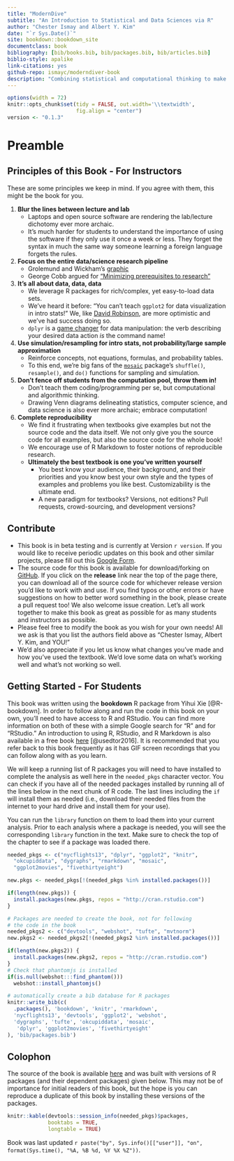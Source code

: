 ```yaml
--- 
title: "ModernDive"
subtitle: "An Introduction to Statistical and Data Sciences via R"
author: "Chester Ismay and Albert Y. Kim"
date: "`r Sys.Date()`"
site: bookdown::bookdown_site
documentclass: book
bibliography: [bib/books.bib, bib/packages.bib, bib/articles.bib]
biblio-style: apalike
link-citations: yes
github-repo: ismayc/moderndiver-book
description: "Combining statistical and computational thinking to make sense of data. An evolution of the traditional introductory statistics curriculum, more focused on reproducible research, data visualization, and modern data analysis techniques and tools including resampling and bootstrapping using R, RStudio, and R Markdown"
---
```



```r
options(width = 72)
knitr::opts_chunk$set(tidy = FALSE, out.width='\\textwidth', 
                      fig.align = "center")
version <- "0.1.3"
```


# Preamble


## Principles of this Book - For Instructors

These are some principles we keep in mind. If you agree with them, this might be the book for you.

1. **Blur the lines between lecture and lab**
    + Laptops and open source software are rendering the lab/lecture dichotomy ever more archaic.
    + It's much harder for students to understand the importance of using the software if they only use it once a week or less.  They forget the syntax in much the same way someone learning a foreign language forgets the rules.
1. **Focus on the entire data/science research pipeline**
    + Grolemund and Wickham's [graphic](http://r4ds.had.co.nz/introduction.html)
    + George Cobb argued for ["Minimizing prerequisites to research"](https://arxiv.org/abs/1507.05346)
1. **It's all about data, data, data**
    + We leverage R packages for rich/complex, yet easy-to-load data sets.
    + We've heard it before: "You can't teach `ggplot2` for data visualization in intro stats!" We, like [David Robinson](http://varianceexplained.org/r/teach_ggplot2_to_beginners/), are more optimistic and we've had success doing so.
    + `dplyr` is a [game changer](http://chance.amstat.org/2015/04/setting-the-stage/) for data manipulation: the verb describing your desired data action *is* the command name!
1. **Use simulation/resampling for intro stats, not probability/large sample approximation**
    + Reinforce concepts, not equations, formulas, and probability tables.
    + To this end, we're big fans of the [`mosaic`](https://github.com/ProjectMOSAIC/mosaic) package's `shuffle()`, `resample()`, and `do()` functions for sampling and simulation.
1. **Don’t fence off students from the computation pool, throw them in!**
    + Don't teach them coding/programming per se, but computational and algorithmic thinking.
    + Drawing Venn diagrams delineating statistics, computer science, and data science is also ever more archaic; embrace computation!
1. **Complete reproducibility**
    + We find it frustrating when textbooks give examples but not the source code and the data itself. We not only give you the source code for all examples, but also the source code for the whole book!
    + We encourage use of R Markdown to foster notions of reproducible research.
    + **Ultimately the best textbook is one you’ve written yourself**
        - You best know your audience, their background, and their priorities and you know best your own style and the types of examples and problems you like best. Customizability is the ultimate end.
        - A new paradigm for textbooks? Versions, not editions? Pull requests, crowd-sourcing, and development versions?

## Contribute

* This book is in beta testing and is currently at Version `r version`.  If you
would like to receive periodic updates on this book and other similar projects,
please fill out this [Google Form](https://goo.gl/forms/IxiwBeEnk72NxMMx2).
* The source code for this book is available for download/forking on [GitHub](https://github.com/ismayc/moderndiver-book).  If you click on the **release** link near the top of the page there, you can download all of the source code for whichever release version you'd like to work with and use.  If you find typos or other errors or have suggestions on how to better word something in the book, please create a pull request too!  We also welcome issue creation.  Let's all work together to make this book as great as possible for as many students and instructors as possible.
* Please feel free to modify the book as you wish for your own needs! All we ask is that you
list the authors field above as "Chester Ismay, Albert Y. Kim, and YOU!"
* We'd also appreciate if you let us know what changes you've made and how you've used the textbook.  We'd love some data on what's working well and what's not working so well.



## Getting Started - For Students

This book was written using the **bookdown** R package from Yihui Xie [@R-bookdown].  In order to follow along and run the code in this book on your own, you'll need to have access to R and RStudio.  You can find more information on both of these with a simple Google search for "R" and for "RStudio."  An introduction to using R, RStudio, and R Markdown is also available in a free book [here](http://ismayc.github.io/rbasics-book) [@usedtor2016].  It is recommended that you refer back to this book frequently as it has GIF screen recordings that you can follow along with as you learn.

We will keep a running list of R packages you will need to have installed to complete the analysis as well here in the `needed_pkgs` character vector.  You can check if you have all of the needed packages installed by running all of the lines below in the next chunk of R code.  The last lines including the `if` will install them as needed (i.e., download their needed files from the internet to your hard drive and install them for your use).

You can run the `library` function on them to load them into your current analysis.  Prior to each analysis where a package is needed, you will see the corresponding `library` function in the text.  Make sure to check the top of the chapter to see if a package was loaded there.

```r
needed_pkgs <- c("nycflights13", "dplyr", "ggplot2", "knitr", 
  "okcupiddata", "dygraphs", "rmarkdown", "mosaic", 
  "ggplot2movies", "fivethirtyeight")

new.pkgs <- needed_pkgs[!(needed_pkgs %in% installed.packages())]

if(length(new.pkgs)) {
  install.packages(new.pkgs, repos = "http://cran.rstudio.com")
}
```

```r
# Packages are needed to create the book, not for following
# the code in the book
needed_pkgs2 <- c("devtools", "webshot", "tufte", "mvtnorm")
new.pkgs2 <- needed_pkgs2[!(needed_pkgs2 %in% installed.packages())]

if(length(new.pkgs2)) {
  install.packages(new.pkgs2, repos = "http://cran.rstudio.com")
}
# Check that phantomjs is installed
if(is.null(webshot:::find_phantom()))
  webshot::install_phantomjs()
```



```r
# automatically create a bib database for R packages
knitr::write_bib(c(
  .packages(), 'bookdown', 'knitr', 'rmarkdown', 
  'nycflights13', 'devtools', 'ggplot2', 'webshot', 
  'dygraphs', 'tufte', 'okcupiddata', 'mosaic',
   'dplyr', 'ggplot2movies', 'fivethirtyeight'
), 'bib/packages.bib')
```



## Colophon {-}

The source of the book is available [here](https://github.com/ismayc/moderndiver-book) and was built with versions of R packages (and their dependent packages) given below.  This may not be of importance for initial readers of this book, but the hope is you can reproduce a duplicate of this book by installing these versions of the packages.

```r
knitr::kable(devtools::session_info(needed_pkgs)$packages, 
             booktabs = TRUE,
             longtable = TRUE)
```

Book was last updated `r paste("by", Sys.info()[["user"]], "on", format(Sys.time(), "%A, %B %d, %Y %X %Z"))`.